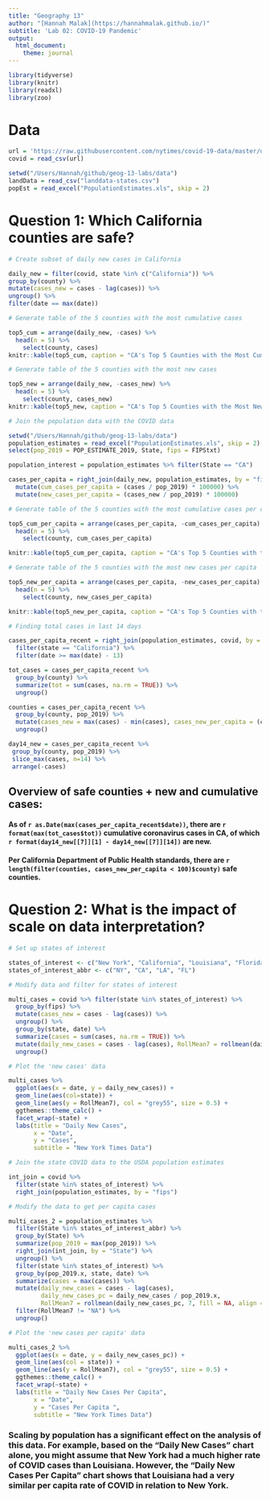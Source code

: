 ```yaml
---
title: "Geography 13"
author: "[Hannah Malak](https://hannahmalak.github.io/)"
subtitle: 'Lab 02: COVID-19 Pandemic'
output:
  html_document:
    theme: journal
---
```


```r
library(tidyverse)
library(knitr)
library(readxl)
library(zoo)
```

# Data

```r
url = 'https://raw.githubusercontent.com/nytimes/covid-19-data/master/us-counties.csv'
covid = read_csv(url)

setwd("/Users/Hannah/github/geog-13-labs/data")
landData = read_csv("landdata-states.csv")
popEst = read_excel("PopulationEstimates.xls", skip = 2)
```

# Question 1: Which California counties are safe?

```r

# Create subset of daily new cases in California

daily_new = filter(covid, state %in% c("California")) %>%
group_by(county) %>%
mutate(cases_new = cases - lag(cases)) %>%
ungroup() %>%
filter(date == max(date))

# Generate table of the 5 counties with the most cumulative cases

top5_cum = arrange(daily_new, -cases) %>%
  head(n = 5) %>% 
	select(county, cases)
knitr::kable(top5_cum, caption = "CA's Top 5 Counties with the Most Cumulative Cases", col.names = c("County", "Cumulative Cases"))

# Generate table of the 5 counties with the most new cases

top5_new = arrange(daily_new, -cases_new) %>%
  head(n = 5) %>%
	select(county, cases_new)
knitr::kable(top5_new, caption = "CA's Top 5 Counties with the Most New Cases", col.names = c("County", "New Cases"))

# Join the population data with the COVID data

setwd("/Users/Hannah/github/geog-13-labs/data")
population_estimates = read_excel("PopulationEstimates.xls", skip = 2) %>% 
select(pop_2019 = POP_ESTIMATE_2019, State, fips = FIPStxt)

population_interest = population_estimates %>% filter(State == "CA")

cases_per_capita = right_join(daily_new, population_estimates, by = "fips") %>% 
  mutate(cum_cases_per_capita = (cases / pop_2019) * 100000) %>% 
  mutate(new_cases_per_capita = (cases_new / pop_2019) * 100000)

# Generate table of the 5 counties with the most cumulative cases per capita

top5_cum_per_capita = arrange(cases_per_capita, -cum_cases_per_capita) %>%
  head(n = 5) %>% 
	select(county, cum_cases_per_capita)

knitr::kable(top5_cum_per_capita, caption = "CA's Top 5 Counties with the Most Cumulative Cases Per Capita", col.names = c("County", "Cumulative Cases Per Capita"))

# Generate table of the 5 counties with the most new cases per capita

top5_new_per_capita = arrange(cases_per_capita, -new_cases_per_capita) %>%
  head(n = 5) %>% 
	select(county, new_cases_per_capita)

knitr::kable(top5_new_per_capita, caption = "CA's Top 5 Counties with the Most New Cases Per Capita", col.names = c("County", "New Cases Per Capita"))

# Finding total cases in last 14 days

cases_per_capita_recent = right_join(population_estimates, covid, by = "fips") %>%
  filter(state == "California") %>%
  filter(date >= max(date) - 13)

tot_cases = cases_per_capita_recent %>% 
  group_by(county) %>% 
  summarize(tot = sum(cases, na.rm = TRUE)) %>% 
  ungroup()

counties = cases_per_capita_recent %>%
  group_by(county, pop_2019) %>%
  mutate(cases_new = max(cases) - min(cases), cases_new_per_capita = (cases_new / pop_2019) * 100000) %>%
  ungroup()

day14_new = cases_per_capita_recent %>% 
 group_by(county, pop_2019) %>% 
 slice_max(cases, n=14) %>% 
 arrange(-cases)
```

## Overview of safe counties + new and cumulative cases:
#### As of `r as.Date(max(cases_per_capita_recent$date))`, there are `r format(max(tot_cases$tot))` cumulative coronavirus cases in CA, of which `r format(day14_new[[7]][1] - day14_new[[7]][14])` are new.
#### Per California Department of Public Health standards, there are `r length(filter(counties, cases_new_per_capita < 100)$county)` safe counties.

# Question 2: What is the impact of scale on data interpretation?

```r

# Set up states of interest

states_of_interest <- c("New York", "California", "Louisiana", "Florida")
states_of_interest_abbr <- c("NY", "CA", "LA", "FL")

# Modify data and filter for states of interest

multi_cases = covid %>% filter(state %in% states_of_interest) %>% 
  group_by(fips) %>% 
  mutate(cases_new = cases - lag(cases)) %>% 
  ungroup() %>%
  group_by(state, date) %>%
  summarize(cases = sum(cases, na.rm = TRUE)) %>% 
  mutate(daily_new_cases = cases - lag(cases), RollMean7 = rollmean(daily_new_cases, 7, fill = NA, align = "right")) %>%
  ungroup()

# Plot the 'new cases' data

multi_cases %>%
  ggplot(aes(x = date, y = daily_new_cases)) +
  geom_line(aes(col=state)) +
  geom_line(aes(y = RollMean7), col = "grey55", size = 0.5) +
  ggthemes::theme_calc() +
  facet_wrap(~state) +
  labs(title = "Daily New Cases",
       x = "Date",
       y = "Cases",
       subtitle = "New York Times Data")

# Join the state COVID data to the USDA population estimates

int_join = covid %>%
  filter(state %in% states_of_interest) %>%
  right_join(population_estimates, by = "fips")

# Modify the data to get per capita cases

multi_cases_2 = population_estimates %>% 
  filter(State %in% states_of_interest_abbr) %>% 
  group_by(State) %>%
  summarize(pop_2019 = max(pop_2019)) %>%
  right_join(int_join, by = "State") %>% 
  ungroup() %>% 
  filter(state %in% states_of_interest) %>%
  group_by(pop_2019.x, state, date) %>% 
  summarize(cases = max(cases)) %>%
  mutate(daily_new_cases = cases - lag(cases),
         daily_new_cases_pc = daily_new_cases / pop_2019.x,
         RollMean7 = rollmean(daily_new_cases_pc, 7, fill = NA, align = "right")) %>%
  filter(RollMean7 != "NA") %>%
  ungroup()

# Plot the 'new cases per capita' data

multi_cases_2 %>%
  ggplot(aes(x = date, y = daily_new_cases_pc)) +
  geom_line(aes(col = state)) +
  geom_line(aes(y = RollMean7), col = "grey55", size = 0.5) +
  ggthemes::theme_calc() +
  facet_wrap(~state) +
  labs(title = "Daily New Cases Per Capita",
       x = "Date",
       y = "Cases Per Capita ",
       subtitle = "New York Times Data")
```

### Scaling by population has a significant effect on the analysis of this data. For example, based on the "Daily New Cases" chart alone, you might assume that New York had a much higher rate of COVID cases than Louisiana. However, the "Daily New Cases Per Capita" chart shows that Louisiana had a very similar per capita rate of COVID in relation to New York.

